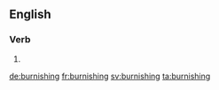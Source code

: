 ==English==

===Verb===
{{head|en}}

# {{present participle of|burnish}}

[[de:burnishing]]
[[fr:burnishing]]
[[sv:burnishing]]
[[ta:burnishing]]